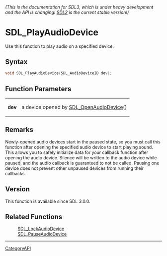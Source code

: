 ====== (This is the documentation for SDL3, which is under heavy development and the API is changing! [https://wiki.libsdl.org/ SDL2] is the current stable version!) ======
= SDL_PlayAudioDevice =

Use this function to play audio on a specified device.

== Syntax ==

<syntaxhighlight lang='c'>
void SDL_PlayAudioDevice(SDL_AudioDeviceID dev);
</syntaxhighlight>

== Function Parameters ==

{|
|'''dev'''
|a device opened by [[SDL_OpenAudioDevice]]()
|}

== Remarks ==

Newly-opened audio devices start in the paused state, so you must call this
function after opening the specified audio device to start playing sound.
This allows you to safely initialize data for your callback function after
opening the audio device. Silence will be written to the audio device while
paused, and the audio callback is guaranteed to not be called. Pausing one
device does not prevent other unpaused devices from running their
callbacks.

== Version ==

This function is available since SDL 3.0.0.

== Related Functions ==

:[[SDL_LockAudioDevice]]
:[[SDL_PauseAudioDevice]]

----
[[CategoryAPI]]


